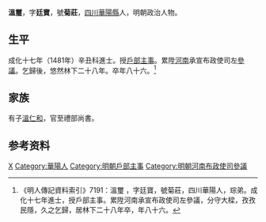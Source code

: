 {{明清人物信息框
| 姓名 = 溫璽
| 原名 =
| 圖片名稱= 
| 圖片大小 =
| 圖片說明 = 
| 最高職務 = 河南承宣布政使司左參議
| 國家 = 大明 
| 爵位 =
| 籍貫 = [[四川|四川]][[成都府|成都府]][[華陽縣|華陽縣]]
| 族裔 = 
| 字號 = 字廷寶，號菊莊
| 諡號 = 
| 出生日期 = 正統十一年（1446年）
| 出生地點 =
| 逝世日期 = 嘉靖十年（1531年）
| 逝世地點 =
| 墓葬 =
| 配偶 = 
| 親屬 = 
| 出身 =
* 成化十七年辛丑科同進士出身
| 經歷 =
| 著作 = 
}}
'''溫璽'''{{BD|1446年||1531年||Wen溫}}，字'''廷寶'''，號'''菊莊'''，[[四川|四川]][[華陽縣|華陽縣]]人，明朝政治人物。

== 生平 ==
成化十七年（1481年）辛丑科進士。授[[戶部|戶部]][[主事|主事]]。累陞[[河南|河南]]承宣布政使司左[[參議|參議]]。乞歸後，悠然林下二十八年。卒年八十六。<ref>《明人傳記資料索引》7191：溫璽 ，字廷寶，號菊莊，四川華陽人，琮弟。成化十七年進士，授戶部主事。累陞河南承宣布政使司左參議，分守大樑，孜孜民隱，久之乞歸，居林下二十八年卒，年八十六。</ref>

== 家族 ==
有子[[溫仁和|溫仁和]]，官至禮部尚書。

== 参考资料 ==
{{reflist}}

{{成化十七年辛丑科殿試金榜}}

{{Authority control}}

{{DEFAULTSORT:Wen溫}}
[[Category:温姓|X]]
[[Category:華陽人|Category:華陽人]]
[[Category:明朝戶部主事|Category:明朝戶部主事]]
[[Category:明朝河南布政使司參議|Category:明朝河南布政使司參議]]